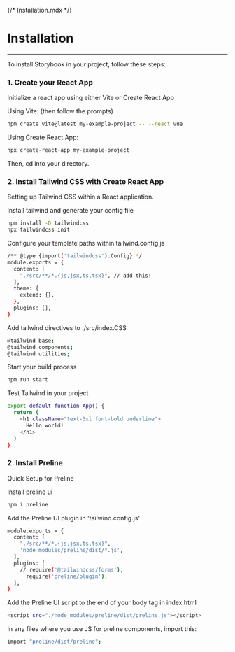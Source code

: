 {/* Installation.mdx */}


<Meta title="Configuration/Installation" />

# Installation
---
To install Storybook in your project, follow these steps:

### 1. Create your React App

Initialize a react app using either Vite or Create React App

Using Vite: (then follow the prompts)
```bash
npm create vite@latest my-example-project -- --react vue
```

Using Create React App:
```bash
npx create-react-app my-example-project
```

Then, cd into your directory.

### 2. Install Tailwind CSS with Create React App

Setting up Tailwind CSS within a React application.

Install tailwind and generate your config file
```bash
npm install -D tailwindcss
npx tailwindcss init
```

Configure your template paths within tailwind.config.js
```bash
/** @type {import('tailwindcss').Config} */
module.exports = {
  content: [
    "./src/**/*.{js,jsx,ts,tsx}", // add this!
  ],
  theme: {
    extend: {},
  },
  plugins: [],
}
```

Add tailwind directives to ./src/index.CSS
```bash
@tailwind base;
@tailwind components;
@tailwind utilities;
```

Start your build process
```bash
npm run start
```

Test Tailwind in your project
```bash
export default function App() {
  return (
    <h1 className="text-3xl font-bold underline">
      Hello world!
    </h1>
  )
}
```

### 2. Install Preline

Quick Setup for Preline

Install preline ui
```bash
npm i preline
```

Add the Preline UI plugin in 'tailwind.config.js'
```bash
module.exports = {
  content: [
    "./src/**/*.{js,jsx,ts,tsx}",
    'node_modules/preline/dist/*.js',
  ],
  plugins: [
    // require('@tailwindcss/forms'),
      require('preline/plugin'),
  ],
}
```

Add the Preline UI script to the end of your body tag in index.html
```bash
<script src="./node_modules/preline/dist/preline.js"></script>
```

In any files where you use JS for preline components, import this: 
```bash
import "preline/dist/preline";
```